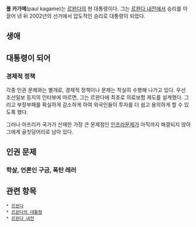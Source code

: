 
'''폴 카가메'''(paul kagame)는 [[르완다]]의 현 대통령이다. 그는 [[르완다 내전]]에서 승리를 이끌어 낸 뒤 2002년의 선거에서 압도적인 승리로 대통령이 되었다.

== 생애 ==

== 대통령이 되어 ==

=== 경제적 정책 ===

각종 인권 문제와는 별개로, 경제적 정책이나 문제는 착실히 수행해 나가고 있다. 우선 조선일보 등지의 인터뷰에 따르면, 그는 르완다에 최초로 의료보험 제도를 설계했다. 그리고 부정부패를 확실하게 감소하게 하여 외국인들이 투자를 더 쉽고 용의하게 할 수 있도록 했다. 

그러나 아프리카 국가가 산재한 가장 큰 문제점인 [[인프라]]문제가 아직까지 해결되지 않아 그에게 골칫덩어리로 남아 있다.

== 인권 문제 ==

=== 학살, 언론인 구금, 폭탄 레러 ===

== 관련 항목 ==

 * [[르완다]]
 * [[르완다의 대통령]]
 * [[르완다 내전]]
